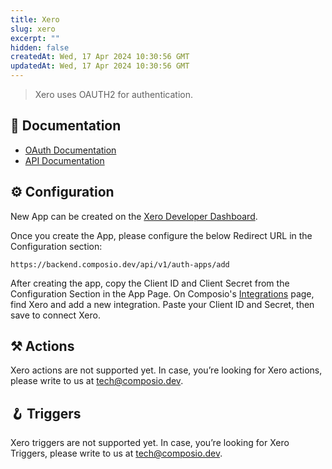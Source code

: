 ```yaml
---
title: Xero
slug: xero
excerpt: ""
hidden: false
createdAt: Wed, 17 Apr 2024 10:30:56 GMT
updatedAt: Wed, 17 Apr 2024 10:30:56 GMT
--- 
```

> Xero uses OAUTH2 for authentication.
## 📔 Documentation

- [OAuth Documentation](https://developer.xero.com/documentation/oauth2/)
- [API Documentation](https://developer.xero.com/documentation/api/api-overview)

## ⚙️ Configuration

<Tip>New App can be created on the [Xero Developer Dashboard](https://developer.xero.com/app/manage).</Tip>

Once you create the App, please configure the below Redirect URL in the Configuration section:


```
https://backend.composio.dev/api/v1/auth-apps/add
```

After creating the app, copy the Client ID and Client Secret from the Configuration Section in the App Page. On Composio's [Integrations](https://app.composio.dev/apps) page, find Xero and add a new integration. Paste your Client ID and Secret, then save to connect Xero.


## ⚒️ Actions

Xero actions are not supported yet. In case, you’re looking for Xero actions, please write to us at tech@composio.dev.

## 🪝 Triggers

Xero triggers are not supported yet. In case, you’re looking for Xero Triggers, please write to us at tech@composio.dev.
